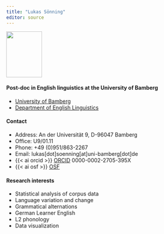 ```yaml
---
title: "Lukas Sönning"
editor: source
---
```


::: {.g-col-12 .g-col-md-6}
<p><img src="files/lsoenning_photo.png" width="95" height="122"/></p>
:::

#### Post-doc in English linguistics at the University of Bamberg

-   [University of Bamberg](https://www.uni-bamberg.de/)
-   [Department of English Linguistics](https://www.uni-bamberg.de/eng-ling/)


#### Contact

-   Address: An der Universität 9, D-96047 Bamberg
-   Office: U9/01.11
-   Phone: +49 (0)951/863-2267
-   Email: lukas\[dot\]soenning\[at\]uni-bamberg\[dot\]de
-   {{< ai orcid >}} [ORCID](https://orcid.org/0000-0002-2705-395X) 0000-0002-2705-395X
-   {{< ai osf >}} [OSF](https://osf.io/zcsjd)

#### Research interests

-   Statistical analysis of corpus data
-   Language variation and change
-   Grammatical alternations
-   German Learner English
-   L2 phonology
-   Data visualization
